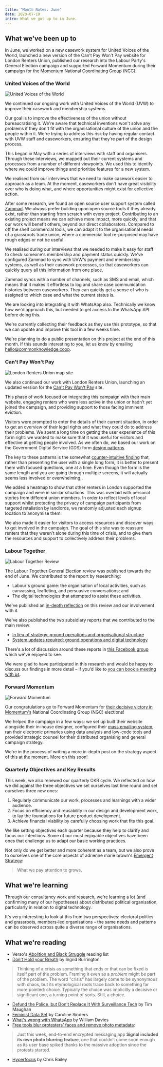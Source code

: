 ```yaml
---
title: "Month Notes: June"
date: 2020-07-10
intro: What we got up to in June.
---
```

## What we've been up to

In June, we worked on a new casework system for United Voices of the World, launched a new version of the Can't Pay Won't Pay website for London Renters Union, published our research into the Labour Party's General Election campaign and supported Forward Momentum during their campaign for the Momentum National Coordinating Group (NGC).

### United Voices of the World

![United  Voices of the World](../../assets/uvw.jpg)

We continued our ongoing work with United Voices of the World (UVW) to improve their casework and membership systems. 

Our goal is to improve the effectiveness of the union without bureaucratising it. We're aware that technical inventions won't solve any problems if they don't fit with the organisational culture of the union and the people within it. We're trying to address this risk by having regular contact with UVW staff and caseworkers, ensuring that they're part of the design process.

This began in May with a series of interviews with staff and organisers. Through these interviews, we mapped out their current systems and processes from a number of different viewpoints. We used this to identify where we could improve things and prioritise features for a new system.

We realised from our interviews that we need to make casework easier to approach as a team. At the moment, caseworkers don't have great visibility over who is doing what, and where opportunities might exist for collective action.

After some research, we found an open source user support system called [Zammad](https://zammad.org/). We always prefer building upon open source tools if they already exist, rather than starting from scratch with every project. Contributing to an existing project means we can achieve more impact, more quickly, and that our work will benefit others, beyond our direct collaborators. Compared to off the shelf commercial tools, we can adapt it to the organisational needs of a grassroots trade union, where a commercial tool re-purposed may have rough edges or not be useful.

We realised during our interviews that we needed to make it easy for staff to check someone's membership and payment status quickly. We've configured Zammad to sync with UVW's payment and membership systems, as well as their casework processes, so that caseworkers can quickly query all this information from one place.

Zammad syncs with a number of channels, such as SMS and email, which means that it makes it effortless to log and share case communication histories between caseworkers. They can quickly get a sense of who is assigned to which case and what the current status is. 

We are looking into integrating it with WhatsApp also. Technically we know how we'd approach this, but needed to get access to the WhatsApp API before doing this.

We're currently collecting their feedback as they use this prototype, so that we can update and improve this tool in a few weeks time.

We're planning to do a public presentation on this project at the end of this month. If this sounds interesting to you, let us know by emailing hello@commonknowledge.coop.

### Can't Pay Won't Pay

![London Renters Union map site](../../assets/London_Renters_Union.jpg)

We also continued our work with London Renters Union, launching an updated version for the [Can't Pay Won't Pay](https://londonrentersunion.org/cantpaywontpay/) site.

This phase of work focused on integrating this campaign with their main website, engaging renters who were less active in the union or hadn't yet joined the campaign, and providing support to those facing imminent eviction.

Visitors were prompted to enter the details of their current situation, in order to get an overview of their legal rights and what they could do to address their problems. We spent a long time on getting the user experience of this form right: we wanted to make sure that it was useful for visitors and effective at getting people involved. As we often do, we based our work on the Government Digital Service (GDS) form [design patterns](https://design-system.service.gov.uk/patterns/). 

The key to these patterns is the somewhat [counter-intuitive finding](https://www.gov.uk/service-manual/design/form-structure#start-with-one-thing-per-page) that, rather than presenting the user with a single long form, it is better to present them with focused questions, one at a time. Even though the form is the same length and you are going through multiple screens, it will actually seems less involved or overwhelming,.

We added a heatmap to show that other renters in London supported the campaign and were in similar situations. This was overlaid with personal stories from different union members. In order to reflect levels of local support whilst protecting the privacy of campaign participants from targeted retaliation by landlords, we randomly adjusted each signup location to anonymise them.

We also made it easier for visitors to access resources and discover ways to get involved in the campaign. The goal of this site was to reassure renters that they weren't alone during this time of crisis, and to give them the resources and support to collectively address their problems.

### Labour Together

![Labour Together Review](../../assets/labour-together.jpg)

The [Labour Together General Election](https://electionreview.labourtogether.uk/) review was published towards the end of June. We contributed to the report by researching:

- Labour's ground game: the organisation of local activities, such as canvassing, leafleting, and persuasive conversations; and
- The digital technologies that attempted to assist these activities.

We've published an [in-depth reflection](https://commonknowledge.coop/writing/labour-together) on this review and our involvement with it. 

We've also published the two subsidiary reports that we contributed to the main review:

- [In lieu of strategy: ground operations and organisational structure](https://commonknowledge.github.io/labour-together-ge2019-review/in-lieu-of-strategy.html)
- [System updates required: ground operations and digital technology](https://commonknowledge.github.io/labour-together-ge2019-review/system-updates-required.html)

There's a lot of discussion around these reports in [this Facebook group](https://www.facebook.com/groups/LabourTogetherGEReviewTakingItForward/) which we've enjoyed to see.

We were glad to have participated in this research and would be happy to discuss our findings in more detail – if you'd like to [you can book a meeting with us](https://commonknowledge.youcanbook.me/).

### Forward Momentum

![Forward Momentum](../../assets/forward-momentum.png)

Our congratulations go to Forward Momentum for [their decisive victory in Momentum's](https://labourlist.org/2020/07/victory-for-forward-momentum-candidates-as-lansman-steps-down/) National Coordinating Group (NGC) elections!

We helped the campaign in a few ways: we set up built their website alongside their in-house designer, configured their [mass emailing system](actionnetwork.org/), ran their electronic primaries using data analysis and low-code tools and provided strategic counsel for their distributed organising and general campaign strategy.

We're in the process of writing a more in-depth post on the strategy aspect of this at the moment. More on this soon!

### Quarterly Objectives and Key Results

This week, we also renewed our quarterly OKR cycle. We reflected on how we did against the three objectives we set ourselves last time round and set ourselves three new ones:

1. Regularly communicate our work, processes and learnings with a wider audience.
2. Focus on efficiency and reusability in our design and development work, to lay the foundations for future product development.
3. Achieve financial viability by carefully choosing work that fits this goal.

We like setting objectives each quarter because they help to clarify and focus our intentions. Some of our most enjoyable objectives have been ones that challenge us to adapt our basic working practices. 

Not only do we get better and more coherent as a team, but we also prove to ourselves one of the core aspects of adrienne marie brown's [Emergent Strategy](https://www.akpress.org/emergentstrategy.html):

> What we pay attention to grows.

## What we're learning

Through our consultancy work and research, we're learning a lot (and confirming many of our hypotheses) about distributed political organisation, particularly in relation to digital technology. 

It's very interesting to look at this from two perspectives: electoral politics and grassroots, members-led organisations – the same needs and patterns can be observed across quite a diverse range of organisations.

## What we're reading

- Verso's [Abolition and Black Struggle](https://www.versobooks.com/lists/4732-abolition-and-black-struggle) reading list
- [Don't Hold your Breath](https://www.generationc.xyz/ingrid-burrington) by Ingrid Burrington:

> Thinking of a crisis as something that ends or that can be fixed is itself part of the problem. Framing it even as a *problem* might be part of the problem. The word "crisis" has largely come to be synonymous with chaos, but its etymological roots trace back to something far more pointed: choice. Typically the choice was implicitly a decisive or significant one, a turning point of sorts. Still, a choice.

- [​Defund the Police, but Don’t Replace It With Surveillance Tech](https://onezero.medium.com/defund-the-police-but-dont-replace-it-with-surveillance-tech-64f911fc6d6e) by Tim Maughan
- [Feminist Data Set](https://carolinesinders.com/feminist-data-set/) by Caroline Sinders
- [What's wrong with WhatsApp](https://www.theguardian.com/technology/2020/jul/02/whatsapp-groups-conspiracy-theories-disinformation-democracy) by William Davies
- [Free tools blur protesters’ faces and remove photo metadata](https://techcrunch.com/2020/06/06/protesters-blur-faces-anonymize-photos/):

> Just this week, end-to-end encrypted messaging app **Signal included its own photo blurring feature**, one that couldn’t come soon enough as its user base spiked thanks to the massive adoption since the protests started.

- [Hyperfocus](https://alifeofproductivity.com/hyperfocus/) by Chris Bailey